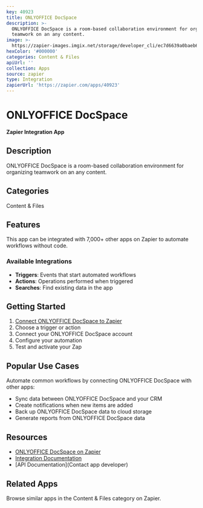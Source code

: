```yaml
---
key: 40923
title: ONLYOFFICE DocSpace
description: >-
  ONLYOFFICE DocSpace is a room-based collaboration environment for organizing
  teamwork on an any content.
image: >-
  https://zapier-images.imgix.net/storage/developer_cli/ec7d6639a0baeb68905562ce24980532.png?auto=format%2Ccompress&ixlib=python-3.0.0&q=50
hexColor: '#000000'
categories: Content & Files
apiUrl: ''
collection: Apps
source: zapier
type: Integration
zapierUrl: 'https://zapier.com/apps/40923'
---
```

# ONLYOFFICE DocSpace

**Zapier Integration App**

## Description

ONLYOFFICE DocSpace is a room-based collaboration environment for organizing teamwork on an any content.

## Categories

Content & Files

## Features

This app can be integrated with 7,000+ other apps on Zapier to automate workflows without code.

### Available Integrations

- **Triggers**: Events that start automated workflows
- **Actions**: Operations performed when triggered
- **Searches**: Find existing data in the app

## Getting Started

1. [Connect ONLYOFFICE DocSpace to Zapier](https://zapier.com/apps/40923)
2. Choose a trigger or action
3. Connect your ONLYOFFICE DocSpace account
4. Configure your automation
5. Test and activate your Zap

## Popular Use Cases

Automate common workflows by connecting ONLYOFFICE DocSpace with other apps:

- Sync data between ONLYOFFICE DocSpace and your CRM
- Create notifications when new items are added
- Back up ONLYOFFICE DocSpace data to cloud storage
- Generate reports from ONLYOFFICE DocSpace data

## Resources

- [ONLYOFFICE DocSpace on Zapier](https://zapier.com/apps/40923)
- [Integration Documentation](https://zapier.com/apps/40923/integrations)
- [API Documentation](Contact app developer)

## Related Apps

Browse similar apps in the Content & Files category on Zapier.
